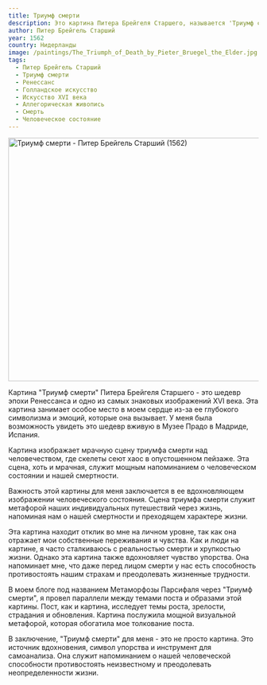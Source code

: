 ```yaml
---
title: Триумф смерти
description: Это картина Питера Брейгеля Старшего, называется 'Триумф смерти'. Она изображает мрачную сцену триумфа смерти над человечеством, где скелеты сеют хаос в опустошенном пейзаже. Эта картина занимает особое место в моем сердце из-за ее глубокого символизма и эмоций, которые она вызывает. У меня была возможность увидеть это шедевр вживую в Музее Прадо в Мадриде, Испания.
author: Питер Брейгель Старший
year: 1562
country: Нидерланды
image: /paintings/The_Triumph_of_Death_by_Pieter_Bruegel_the_Elder.jpg
tags:
  - Питер Брейгель Старший
  - Триумф смерти
  - Ренессанс
  - Голландское искусство
  - Искусство XVI века
  - Аллегорическая живопись
  - Смерть
  - Человеческое состояние
---
```


<Image className="w-full" width="1080" height="489" src="/paintings/The_Triumph_of_Death_by_Pieter_Bruegel_the_Elder.jpg"
       alt="Триумф смерти - Питер Брейгель Старший (1562)"
       caption="Триумф смерти - Питер Брейгель Старший (1562)"/>

Картина "Триумф смерти" Питера Брейгеля Старшего - это шедевр эпохи Ренессанса и одно из самых знаковых изображений XVI века. Эта картина занимает особое место в моем сердце из-за ее глубокого символизма и эмоций, которые она вызывает. У меня была возможность увидеть это шедевр вживую в Музее Прадо в Мадриде, Испания.

Картина изображает мрачную сцену триумфа смерти над человечеством, где скелеты сеют хаос в опустошенном пейзаже. Эта сцена, хоть и мрачная, служит мощным напоминанием о человеческом состоянии и нашей смертности.

Важность этой картины для меня заключается в ее вдохновляющем изображении человеческого состояния. Сцена триумфа смерти служит метафорой наших индивидуальных путешествий через жизнь, напоминая нам о нашей смертности и преходящем характере жизни.

Эта картина находит отклик во мне на личном уровне, так как она отражает мои собственные переживания и чувства. Как и люди на картине, я часто сталкиваюсь с реальностью смерти и хрупкостью жизни. Однако эта картина также вдохновляет чувство упорства. Она напоминает мне, что даже перед лицом смерти у нас есть способность противостоять нашим страхам и преодолевать жизненные трудности.

В моем блоге под названием <Link href="/posts/the-metamorphosis-of-parsifal-through-the-triumph-of-death">Метаморфозы Парсифаля через "Триумф смерти"</Link>, я провел параллели между темами поста и образами этой картины. Пост, как и картина, исследует темы роста, зрелости, страдания и обновления. Картина послужила мощной визуальной метафорой, которая обогатила мое толкование поста.

В заключение, "Триумф смерти" для меня - это не просто картина. Это источник вдохновения, символ упорства и инструмент для самоанализа. Она служит напоминанием о нашей человеческой способности противостоять неизвестному и преодолевать неопределенности жизни.

